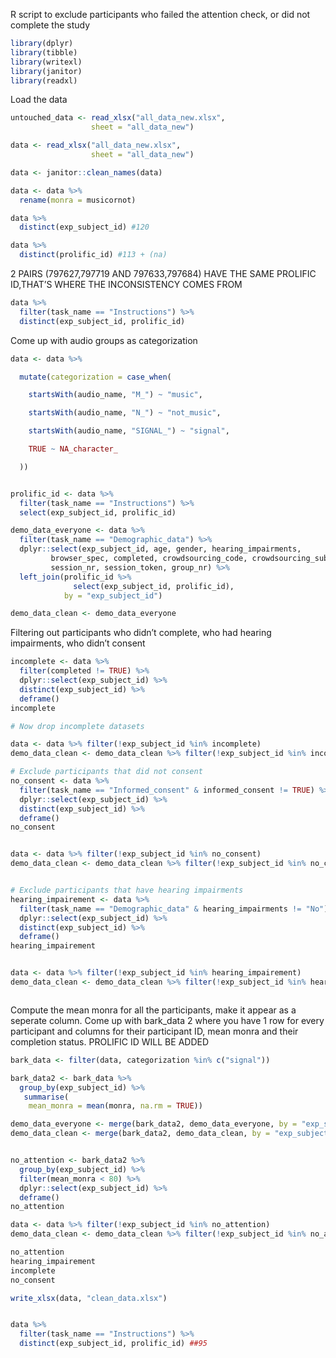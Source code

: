 R script to exclude participants who failed the attention check, or did not complete the study

```r

library(dplyr)
library(tibble)
library(writexl)
library(janitor)
library(readxl)
```

Load the data

```r

untouched_data <- read_xlsx("all_data_new.xlsx",
                  sheet = "all_data_new")

data <- read_xlsx("all_data_new.xlsx",
                  sheet = "all_data_new")

data <- janitor::clean_names(data)

data <- data %>%
  rename(monra = musicornot)

data %>%
  distinct(exp_subject_id) #120

data %>%
  distinct(prolific_id) #113 + (na)
```


2 PAIRS (797627,797719 AND 797633,797684) HAVE THE SAME PROLIFIC ID,THAT'S WHERE THE INCONSISTENCY COMES FROM 

```r
data %>%
  filter(task_name == "Instructions") %>%
  distinct(exp_subject_id, prolific_id)

```



Come up with audio groups as categorization

```r

data <- data %>%

  mutate(categorization = case_when(

    startsWith(audio_name, "M_") ~ "music",

    startsWith(audio_name, "N_") ~ "not_music",

    startsWith(audio_name, "SIGNAL_") ~ "signal",

    TRUE ~ NA_character_

  ))



```

 
```r

prolific_id <- data %>%
  filter(task_name == "Instructions") %>%
  select(exp_subject_id, prolific_id)

demo_data_everyone <- data %>% 
  filter(task_name == "Demographic_data") %>% 
  dplyr::select(exp_subject_id, age, gender, hearing_impairments,
         browser_spec, completed, crowdsourcing_code, crowdsourcing_subj_id, start_time, start_time_local, end_time, end_time_local, 
         session_nr, session_token, group_nr) %>%
  left_join(prolific_id %>%
              select(exp_subject_id, prolific_id),
            by = "exp_subject_id")

demo_data_clean <- demo_data_everyone


```

Filtering out participants who didn't complete, who had hearing impairments, who didn't consent
 
```r

incomplete <- data %>%
  filter(completed != TRUE) %>% 
  dplyr::select(exp_subject_id) %>% 
  distinct(exp_subject_id) %>%
  deframe()
incomplete

# Now drop incomplete datasets

data <- data %>% filter(!exp_subject_id %in% incomplete)
demo_data_clean <- demo_data_clean %>% filter(!exp_subject_id %in% incomplete)

# Exclude participants that did not consent
no_consent <- data %>% 
  filter(task_name == "Informed_consent" & informed_consent != TRUE) %>% 
  dplyr::select(exp_subject_id) %>% 
  distinct(exp_subject_id) %>%
  deframe()
no_consent


data <- data %>% filter(!exp_subject_id %in% no_consent)
demo_data_clean <- demo_data_clean %>% filter(!exp_subject_id %in% no_consent)


# Exclude participants that have hearing impairments
hearing_impairement <- data %>%
  filter(task_name == "Demographic_data" & hearing_impairments != "No") %>% 
  dplyr::select(exp_subject_id) %>% 
  distinct(exp_subject_id) %>%
  deframe()
hearing_impairement


data <- data %>% filter(!exp_subject_id %in% hearing_impairement)
demo_data_clean <- demo_data_clean %>% filter(!exp_subject_id %in% hearing_impairement)



```
 

Compute the mean monra for all the participants, make it appear as a seperate column. Come up with bark_data 2 where you have 1 row for every participant and columns for their participant ID, mean monra and their completion status. PROLIFIC ID WILL BE ADDED

```r


bark_data <- filter(data, categorization %in% c("signal"))

bark_data2 <- bark_data %>%
  group_by(exp_subject_id) %>%
   summarise(
    mean_monra = mean(monra, na.rm = TRUE))

demo_data_everyone <- merge(bark_data2, demo_data_everyone, by = "exp_subject_id")
demo_data_clean <- merge(bark_data2, demo_data_clean, by = "exp_subject_id")


no_attention <- bark_data2 %>% 
  group_by(exp_subject_id) %>% 
  filter(mean_monra < 80) %>% 
  dplyr::select(exp_subject_id) %>% 
  deframe()
no_attention

data <- data %>% filter(!exp_subject_id %in% no_attention)
demo_data_clean <- demo_data_clean %>% filter(!exp_subject_id %in% no_attention)

no_attention
hearing_impairement
incomplete
no_consent

write_xlsx(data, "clean_data.xlsx")


data %>%
  filter(task_name == "Instructions") %>%
  distinct(exp_subject_id, prolific_id) ##95



```



